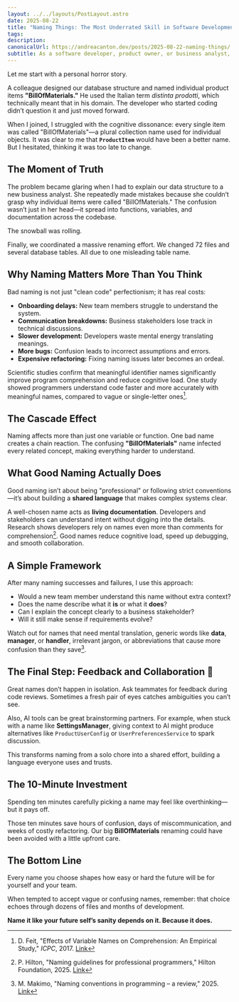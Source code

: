 ```yaml
---
layout: ../../layouts/PostLayout.astro
date: 2025-08-22
title: "Naming Things: The Most Underrated Skill in Software Development"
tags: 
description: 
canonicalUrl: https://andreacanton.dev/posts/2025-08-22-naming-things/
subtitle: As a software developer, product owner, or business analyst, one of the most underrated yet essential skills is naming things. I truly believe it’s the number-one skill every software engineer should master. Scientific research and expert opinions back this up.
---
```

Let me start with a personal horror story.

A colleague designed our database structure and named individual product items **"BillOfMaterials."** He used the Italian term *distinta prodotti*, which technically meant that in his domain. The developer who started coding didn’t question it and just moved forward.

When I joined, I struggled with the cognitive dissonance: every single item was called "BillOfMaterials"—a plural collection name used for individual objects. It was clear to me that **`ProductItem`** would have been a better name. But I hesitated, thinking it was too late to change.
## The Moment of Truth

The problem became glaring when I had to explain our data structure to a new business analyst. She repeatedly made mistakes because she couldn’t grasp why individual items were called "BillOfMaterials." The confusion wasn’t just in her head—it spread into functions, variables, and documentation across the codebase.

The snowball was rolling.

Finally, we coordinated a massive renaming effort. We changed 72 files and several database tables. All due to one misleading table name.

## Why Naming Matters More Than You Think

Bad naming is not just "clean code" perfectionism; it has real costs:

- **Onboarding delays:** New team members struggle to understand the system.
- **Communication breakdowns:** Business stakeholders lose track in technical discussions.
- **Slower development:** Developers waste mental energy translating meanings.
- **More bugs:** Confusion leads to incorrect assumptions and errors.
- **Expensive refactoring:** Fixing naming issues later becomes an ordeal.

Scientific studies confirm that meaningful identifier names significantly improve program comprehension and reduce cognitive load. One study showed programmers understand code faster and more accurately with meaningful names, compared to vague or single-letter ones[^1].

## The Cascade Effect

Naming affects more than just one variable or function. One bad name creates a chain reaction. The confusing **"BillOfMaterials"** name infected every related concept, making everything harder to understand.

## What Good Naming Actually Does

Good naming isn’t about being "professional" or following strict conventions—it’s about building a **shared language** that makes complex systems clear.

A well-chosen name acts as **living documentation**. Developers and stakeholders can understand intent without digging into the details. Research shows developers rely on names even more than comments for comprehension[^2]. Good names reduce cognitive load, speed up debugging, and smooth collaboration.
## A Simple Framework

After many naming successes and failures, I use this approach:

- Would a new team member understand this name without extra context?
- Does the name describe what it **is** or what it **does**?
- Can I explain the concept clearly to a business stakeholder?
- Will it still make sense if requirements evolve?

Watch out for names that need mental translation, generic words like **data**, **manager**, or **handler**, irrelevant jargon, or abbreviations that cause more confusion than they save[^3].
## The Final Step: Feedback and Collaboration 🤝

Great names don’t happen in isolation. Ask teammates for feedback during code reviews. Sometimes a fresh pair of eyes catches ambiguities you can’t see.

Also, AI tools can be great brainstorming partners. For example, when stuck with a name like **SettingsManager**, giving context to AI might produce alternatives like `ProductUserConfig` or `UserPreferencesService` to spark discussion.

This transforms naming from a solo chore into a shared effort, building a language everyone uses and trusts.

## The 10-Minute Investment

Spending ten minutes carefully picking a name may feel like overthinking—but it pays off.

Those ten minutes save hours of confusion, days of miscommunication, and weeks of costly refactoring. Our big **BillOfMaterials** renaming could have been avoided with a little upfront care.


## The Bottom Line

Every name you choose shapes how easy or hard the future will be for yourself and your team.

When tempted to accept vague or confusing names, remember: that choice echoes through dozens of files and months of development.

**Name it like your future self’s sanity depends on it. Because it does.**


[^1]: D. Feit, "Effects of Variable Names on Comprehension: An Empirical Study," *ICPC*, 2017. [Link](https://www.cs.huji.ac.il/~feit/papers/Names17ICPC.pdf)  
[^2]: P. Hilton, "Naming guidelines for professional programmers," Hilton Foundation, 2025. [Link](https://hilton.org.uk/presentations/naming-guidelines)  
[^3]: M. Makimo, "Naming conventions in programming – a review," 2025. [Link](https://makimo.com/blog/scientific-perspective-on-naming-in-programming/)